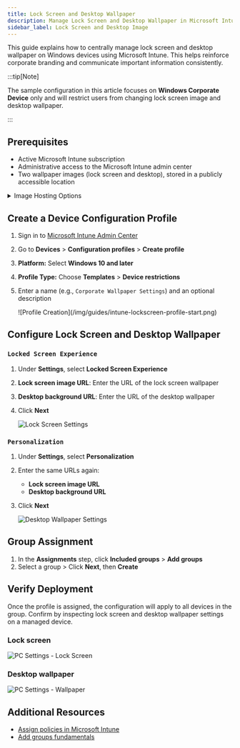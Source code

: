 ```yaml
---
title: Lock Screen and Desktop Wallpaper
description: Manage Lock Screen and Desktop Wallpaper in Microsoft Intune
sidebar_label: Lock Screen and Desktop Image
---
```



This guide explains how to centrally manage lock screen and desktop wallpaper on Windows devices using Microsoft Intune. This helps reinforce corporate branding and communicate important information consistently.


:::tip[Note]

The sample configuration in this article focuses on **Windows Corporate Device** only and will restrict users from changing lock screen image and desktop wallpaper.

:::

## Prerequisites

- Active Microsoft Intune subscription  
- Administrative access to the Microsoft Intune admin center  
- Two wallpaper images (lock screen and desktop), stored in a publicly accessible location

<details>
<summary>Image Hosting Options</summary>

Before proceeding, host your images in a publicly accessible location. Suitable options include:

- [Azure Storage](https://portal.azure.com/)
- [Cloudflare](https://www.cloudflare.com/)
- [Cloudinary](https://cloudinary.com/)
- [Amazon S3](https://aws.amazon.com/s3/)
- [Google Cloud Storage](https://cloud.google.com/storage)

</details>

## Create a Device Configuration Profile

1. Sign in to [ Microsoft Intune Admin Center](https://aka.ms/in) 
1. Go to **Devices** > **Configuration profiles** > **Create profile**
2. **Platform:** Select **Windows 10 and later**
3. **Profile Type:** Choose **Templates** > **Device restrictions**
4. Enter a name (e.g., `Corporate Wallpaper Settings`) and an optional description

   <BrowserWindow url="aka.ms/in">
   ![Profile Creation](/img/guides/intune-lockscreen-profile-start.png)

   </BrowserWindow>



## Configure Lock Screen and Desktop Wallpaper

### `Locked Screen Experience`

1. Under **Settings**, select **Locked Screen Experience**
2. **Lock screen image URL**: Enter the URL of the lock screen wallpaper
3. **Desktop background URL**: Enter the URL of the desktop wallpaper
4. Click **Next**

   <BrowserWindow url="aka.ms/in">

   ![Lock Screen Settings](/img/guides/intune-lockscreen-device-restriction.png)

   </BrowserWindow >



### `Personalization`

1. Under **Settings**, select **Personalization**
2. Enter the same URLs again:
   * **Lock screen image URL**
   * **Desktop background URL**
3. Click **Next**

   <BrowserWindow url="aka.ms/in">

      ![Desktop Wallpaper Settings](/img/guides/intune-wallpaper-device-restriction.png)

   </BrowserWindow >



## Group Assignment

1. In the **Assignments** step, click **Included groups** > **Add groups**
2. Select a group > Click **Next**, then **Create**

## Verify Deployment

Once the profile is assigned, the configuration will apply to all devices in the group. Confirm by inspecting lock screen and desktop wallpaper settings on a managed device.

### Lock screen


   ![PC Settings - Lock Screen](/img/guides/pc-settings-lockscreen.png)


### Desktop wallpaper

   ![PC Settings - Wallpaper](/img/guides/pc-settings-wallpaper.png)



## Additional Resources

* [Assign policies in Microsoft Intune](https://learn.microsoft.com/en-us/mem/intune/configuration/device-profile-assign)
* [Add groups fundamentals](https://learn.microsoft.com/en-us/intune/intune-service/fundamentals/groups-add)


